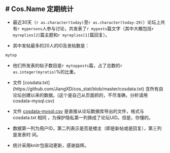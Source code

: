 # Cos.Name 定期统计
--------------------------------

* 最近30天（`r as.character(today)`至`r as.character(today-29)`）论坛上共有`r mypersons`人参与讨论，共发表了`r myposts`篇文字（其中大概包括`r myreplies[2]`篇主题和`r myreplies[1]`篇回复）。


* 其中发帖最多的20人的ID及发帖数是：


```r
mytop
```

* 他们所发表的帖子数目是`r mytopposts`篇，占了总数的`r as.integer(myratio)`%的比重。

* 文件 [cosdata.txt] (https://github.com/JiangXD/cos_stat/blob/master/cosdata.txt) 含所有自论坛创建以来的数据。(这个是自己从页面抓的，不尽准确，分析请用cosdata-mysql.csv)

* 文件 [cosdata-mysql.csv](https://github.com/JiangXD/cos_stat/blob/master/cosdata-mysql.csv) 是直接从论坛数据库导出的文件，格式与 cosdata.txt 相同
，为保护隐私第一列换成了论坛UID。但是，你懂的。

* 数据第一列为用户ID，第二列表示是否是楼主（即是新帖或是回复），第三列是发表时
间。

* 统计采用knitr包驱动更新，感谢益辉。

